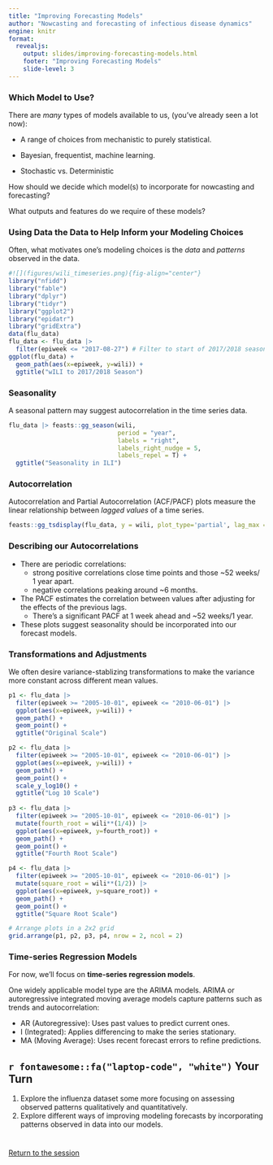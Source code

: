 ```yaml
---
title: "Improving Forecasting Models"
author: "Nowcasting and forecasting of infectious disease dynamics"
engine: knitr
format:
  revealjs:
    output: slides/improving-forecasting-models.html
    footer: "Improving Forecasting Models"
    slide-level: 3
---
```


### Which Model to Use?

There are *many* types of models available to us, (you've already seen a lot now):

-   A range of choices from mechanistic to purely statistical.

-   Bayesian, frequentist, machine learning.

-   Stochastic vs. Deterministic

How should we decide which model(s) to incorporate for nowcasting and forecasting? 

What outputs and features do we require of these models?


### Using Data the Data to Help Inform your Modeling Choices

Often, what motivates one's modeling choices is the *data* and *patterns* observed in the data.


```r
#![](figures/wili_timeseries.png){fig-align="center"}
library("nfidd")
library("fable")
library("dplyr")
library("tidyr")
library("ggplot2")
library("epidatr")
library("gridExtra")
data(flu_data)
flu_data <- flu_data |>
  filter(epiweek <= "2017-08-27") # Filter to start of 2017/2018 season
ggplot(flu_data) +
  geom_path(aes(x=epiweek, y=wili)) + 
  ggtitle("wILI to 2017/2018 Season")
```

### Seasonality

A seasonal pattern may suggest autocorrelation in the time series data.

```r
flu_data |> feasts::gg_season(wili, 
                              period = "year",
                              labels = "right",
                              labels_right_nudge = 5,
                              labels_repel = T) +
  ggtitle("Seasonality in ILI")
```

### Autocorrelation

Autocorrelation and Partial Autocorrelation (ACF/PACF) plots measure the linear 
relationship between *lagged values* of a time series. 

```r
feasts::gg_tsdisplay(flu_data, y = wili, plot_type='partial', lag_max = 104)
```

### Describing our Autocorrelations

- There are periodic correlations: 
  - strong positive correlations close time points and those ~52 weeks/ 1 year apart.
  - negative correlations peaking around ~6 months.
- The PACF estimates the correlation between values after adjusting for the effects of the previous lags.
  - There's a significant PACF at 1 week ahead and ~52 weeks/1 year.
- These plots suggest seasonality should be incorporated into our forecast models.

### Transformations and Adjustments

We often desire variance-stablizing transformations to make the variance more 
constant across different mean values. 

```r
p1 <- flu_data |>
  filter(epiweek >= "2005-10-01", epiweek <= "2010-06-01") |>
  ggplot(aes(x=epiweek, y=wili)) +
  geom_path() + 
  geom_point() + 
  ggtitle("Original Scale")

p2 <- flu_data |>
  filter(epiweek >= "2005-10-01", epiweek <= "2010-06-01") |>
  ggplot(aes(x=epiweek, y=wili)) +
  geom_path() + 
  geom_point() +
  scale_y_log10() + 
  ggtitle("Log 10 Scale")
  
p3 <- flu_data |>
  filter(epiweek >= "2005-10-01", epiweek <= "2010-06-01") |>
  mutate(fourth_root = wili**(1/4)) |>
  ggplot(aes(x=epiweek, y=fourth_root)) +
  geom_path() + 
  geom_point() + 
  ggtitle("Fourth Root Scale")

p4 <- flu_data |>
  filter(epiweek >= "2005-10-01", epiweek <= "2010-06-01") |>
  mutate(square_root = wili**(1/2)) |>
  ggplot(aes(x=epiweek, y=square_root)) +
  geom_path() + 
  geom_point() + 
  ggtitle("Square Root Scale")

# Arrange plots in a 2x2 grid
grid.arrange(p1, p2, p3, p4, nrow = 2, ncol = 2)
```

### Time-series Regression Models

For now, we'll focus on **time-series regression models**.

One widely applicable model type are the ARIMA models. ARIMA or autoregressive integrated moving average models capture patterns such as trends and autocorrelation:

- AR (Autoregressive): Uses past values to predict current ones.
- I (Integrated): Applies differencing to make the series stationary.
- MA (Moving Average): Uses recent forecast errors to refine predictions.


## `r fontawesome::fa("laptop-code", "white")` Your Turn {background-color="#447099" transition="fade-in"}

1.  Explore the influenza dataset some more focusing on assessing observed patterns qualitatively and quantitatively.
2.  Explore different ways of improving modeling forecasts by incorporating patterns observed in data into our models.

# 

[Return to the session](../improving-forecasting-models)
